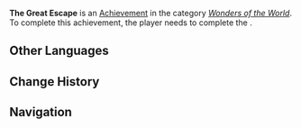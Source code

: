 {{Stub}}
{{Achievement Infobox
|id           = 84324
|order id     = 5104
|category     = Wonders of the World
|description  = The boundaries trapping the path home are shattered, and light now pierces into the chaos of darkness.
|requirements = Complete ''[[Into Eternal Night]]''
|primogems    = 5
|tracking     = 
|topic        = 
|type         = Quest
|quest        = Black Stone Under a White Stone
|hidden       = 1
|set          = 
}}
'''The Great Escape''' is an [[Achievement]] in the category ''[[Wonders of the World]]''. To complete this achievement, the player needs to complete the {{Quest|Into Eternal Night}}.
<!--
==Gameplay Notes==
*

==Gallery==
{{Preview
|size=300px
|file=
|caption=
}}

==Video Guides==
{{EVT
|video1   = 
|caption1 = 
}}
-->
==Other Languages==
{{Other Languages
|en       = The Great Escape
|zhs      = 逃出生天
|zhs_rm   = 
|zht      = 逃出生天
|zht_rm   = 
|zh_tl    = 
|ja       = 脱出
|ja_rm    = Dasshutsu
|ja_tl    = Escape
|ko       = 극적인 탈출
|ko_tl    = 
|es       = La escapada
|es_tl    = The Escape
|fr       = La grande évasion
|fr_tl    = The Great Escape
|ru       = Великий побег
|ru_tl    = The Great Escape
|th       = แหกแดนมฤตยู
|th_rm    = 
|th_tl    = 
|vi       = Thoát Khỏi Trời Cao
|vi_tl    = 
|de       = Die große Flucht
|de_tl    = The Great Escape
|id       = Rencana Kabur Terhebat
|id_tl    = 
|pt       = A Grande Fuga
|pt_tl    = The Great Escape
|tr       = Büyük Kaçış
|tr_tl    = 
|it       = La grande fuga
|it_tl    = 
}}

==Change History==
{{Change History|5.0}}
<!--
==References==
{{Reflist}}
-->
==Navigation==
{{Achievement Navbox}}